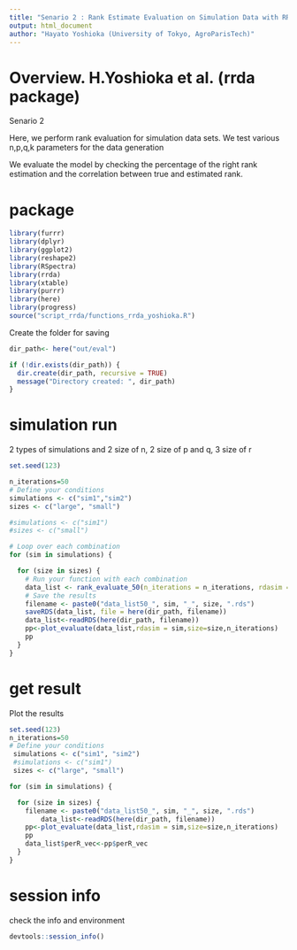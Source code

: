 ```yaml
---
title: "Senario 2 : Rank Estimate Evaluation on Simulation Data with RRDA"
output: html_document
author: "Hayato Yoshioka (University of Tokyo, AgroParisTech)"
---
```


# Overview. H.Yoshioka et al. (rrda package)

Senario 2

Here, we perform rank evaluation for simulation data sets.
We test various n,p,q,k parameters for the data generation

We evaluate the model by checking the percentage of the right rank estimation and the correlation between true and estimated rank.


# package
```r
library(furrr)
library(dplyr)
library(ggplot2)
library(reshape2)
library(RSpectra)
library(rrda)
library(xtable)
library(purrr) 
library(here)
library(progress)
source("script_rrda/functions_rrda_yoshioka.R")
```

Create the folder for saving
```r
dir_path<- here("out/eval")

if (!dir.exists(dir_path)) {
  dir.create(dir_path, recursive = TRUE)
  message("Directory created: ", dir_path)
} 
```


# simulation run 
2 types of simulations and 2 size of n, 2 size of p and q, 3 size of r
```r
set.seed(123)

n_iterations=50
# Define your conditions
simulations <- c("sim1","sim2")
sizes <- c("large", "small")

#simulations <- c("sim1")
#sizes <- c("small")

# Loop over each combination
for (sim in simulations) {

  for (size in sizes) {
    # Run your function with each combination
    data_list <- rank_evaluate_50(n_iterations = n_iterations, rdasim = sim, size = size)
    # Save the results
    filename <- paste0("data_list50_", sim, "_", size, ".rds")
    saveRDS(data_list, file = here(dir_path, filename))
    data_list<-readRDS(here(dir_path, filename))
    pp<-plot_evaluate(data_list,rdasim = sim,size=size,n_iterations)
    pp
  }
}


```

# get result
Plot the results
```r
set.seed(123)
n_iterations=50
# Define your conditions
 simulations <- c("sim1", "sim2")
 #simulations <- c("sim1")
 sizes <- c("large", "small")

for (sim in simulations) {

  for (size in sizes) {
  	filename <- paste0("data_list50_", sim, "_", size, ".rds")
		data_list<-readRDS(here(dir_path, filename))
    pp<-plot_evaluate(data_list,rdasim = sim,size=size,n_iterations)
    pp
    data_list$perR_vec<-pp$perR_vec
  }
}
```

# session info
check the info and environment
```r
devtools::session_info()
```

